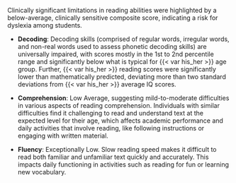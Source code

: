 Clinically significant limitations in reading abilities were highlighted by a below-average, clinically sensitive composite score, indicating a risk for dyslexia among students.

- **Decoding**: Decoding skills (comprised of regular words, irregular words, and non-real words used to assess phonetic decoding skills) are universally impaired, with scores mostly in the 1st to 2nd percentile range and significantly below what is typical for {{< var his_her >}} age group. Further, {{< var his_her >}} reading scores were significantly lower than mathematically predicted, deviating more than two standard deviations from {{< var his_her >}} average IQ scores.

- **Comprehension**: Low Average, suggesting mild-to-moderate difficulties in various aspects of reading comprehension. Individuals with similar difficulties find it challenging to read and understand text at the expected level for their age, which affects academic performance and daily activities that involve reading, like following instructions or engaging with written material.

- **Fluency**: Exceptionally Low. Slow reading speed makes it difficult to read both familiar and unfamiliar text quickly and accurately. This impacts daily functioning in activities such as reading for fun or learning new vocabulary.


